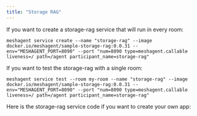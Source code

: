 ```yaml
---
title: "Storage RAG"
---
```


If you want to create a storage-rag service that will run in every room:
```
meshagent service create --name "storage-rag" --image docker.io/meshagent/sample-storage-rag:0.0.31 --env="MESHAGENT_PORT=8090" --port "num=8090 type=meshagent.callable liveness=/ path=/agent participant_name=storage-rag"
```

If you want to test the storage-rag with a single room:
```
meshagent service test --room my-room --name "storage-rag" --image docker.io/meshagent/sample-storage-rag:0.0.31 --env="MESHAGENT_PORT=8090" --port "num=8090 type=meshagent.callable liveness=/ path=/agent participant_name=storage-rag"
```

Here is the storage-rag service code if you want to create your own app:

<CodeGroup>
    <Main />
</CodeGroup>
